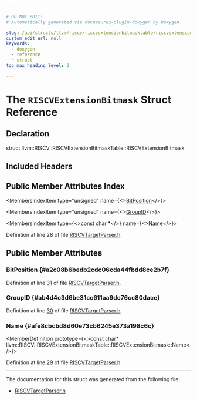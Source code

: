 ```yaml
---

# DO NOT EDIT!
# Automatically generated via docusaurus-plugin-doxygen by Doxygen.

slug: /api/structs/llvm/riscv/riscvextensionbitmasktable/riscvextensionbitmask
custom_edit_url: null
keywords:
  - doxygen
  - reference
  - struct
toc_max_heading_level: 3

---
```





# The `RISCVExtensionBitmask` Struct Reference

<DoxygenPage pluginConfig={pluginConfig}>



## Declaration

<CodeBlock>struct llvm::RISCV::RISCVExtensionBitmaskTable::RISCVExtensionBitmask</CodeBlock>

## Included Headers

<IncludesList>
<IncludesListItem
  filePath="llvm/TargetParser/RISCVTargetParser.h"
  permalink="/docs/api/files/include/include/llvm/include/llvm/targetparser/riscvtargetparser-h"
  isLocal="true" />
</IncludesList>

## Public Member Attributes Index

<MembersIndex>

<MembersIndexItem
  type="unsigned"
  name={<><a href="#a2c08b6bedb2cdc06cda44fbdd8ce2b7f">BitPosition</a></>}>
</MembersIndexItem>

<MembersIndexItem
  type="unsigned"
  name={<><a href="#ab4d4c3d6be31cc611aa9dc76cc80dace">GroupID</a></>}>
</MembersIndexItem>

<MembersIndexItem
  type={<><a href="/docs/api/files/lib/lib/target/lib/target/aarch64/aarch64promoteconstant-cpp/#a90f8350fecae261c25be85d38b451bff">const</a> char &#42;</>}
  name={<><a href="#afe8cbcbd8d60e73cb6245e373a198c6c">Name</a></>}>
</MembersIndexItem>

</MembersIndex>


Definition at line 28 of file <a href="/docs/api/files/include/include/llvm/include/llvm/targetparser/riscvtargetparser-h">RISCVTargetParser.h</a>.

<SectionDefinition>

## Public Member Attributes

### BitPosition {#a2c08b6bedb2cdc06cda44fbdd8ce2b7f}

<MemberDefinition
  prototype="unsigned llvm::RISCV::RISCVExtensionBitmaskTable::RISCVExtensionBitmask::BitPosition">

Definition at line <a href="/docs/api/files/include/include/llvm/include/llvm/targetparser/riscvtargetparser-h/#l00031">31</a> of file <a href="/docs/api/files/include/include/llvm/include/llvm/targetparser/riscvtargetparser-h">RISCVTargetParser.h</a>.
</MemberDefinition>

### GroupID {#ab4d4c3d6be31cc611aa9dc76cc80dace}

<MemberDefinition
  prototype="unsigned llvm::RISCV::RISCVExtensionBitmaskTable::RISCVExtensionBitmask::GroupID">

Definition at line <a href="/docs/api/files/include/include/llvm/include/llvm/targetparser/riscvtargetparser-h/#l00030">30</a> of file <a href="/docs/api/files/include/include/llvm/include/llvm/targetparser/riscvtargetparser-h">RISCVTargetParser.h</a>.
</MemberDefinition>

### Name {#afe8cbcbd8d60e73cb6245e373a198c6c}

<MemberDefinition
  prototype={<>const char&#42; llvm::RISCV::RISCVExtensionBitmaskTable::RISCVExtensionBitmask::Name</>}>

Definition at line <a href="/docs/api/files/include/include/llvm/include/llvm/targetparser/riscvtargetparser-h/#l00029">29</a> of file <a href="/docs/api/files/include/include/llvm/include/llvm/targetparser/riscvtargetparser-h">RISCVTargetParser.h</a>.
</MemberDefinition>

</SectionDefinition>

<hr/>

The documentation for this struct was generated from the following file:

<ul>
<li><a href="/docs/api/files/include/include/llvm/include/llvm/targetparser/riscvtargetparser-h">RISCVTargetParser.h</a></li>
</ul>

</DoxygenPage>
